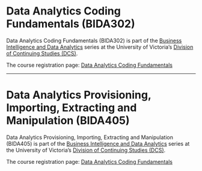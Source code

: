 # Data Analytics Coding Fundamentals (BIDA302)

Data Analytics Coding Fundamentals (BIDA302) is part of the [Business Intelligence and Data Analytics](https://continuingstudies.uvic.ca/business-technology-and-public-relations/series/business-intelligence-and-data-analytics) series at the University of Victoria's [Division of Continuing Studies (DCS)](https://continuingstudies.uvic.ca/).

The course registration page: [Data Analytics Coding Fundamentals](https://continuingstudies.uvic.ca/business-technology-and-public-relations/courses/data-analytics-coding-fundamentals)

* * *

# Data Analytics Provisioning, Importing, Extracting and Manipulation (BIDA405)

Data Analytics Provisioning, Importing, Extracting and Manipulation (BIDA405) is part of the [Business Intelligence and Data Analytics](https://continuingstudies.uvic.ca/business-technology-and-public-relations/series/business-intelligence-and-data-analytics) series at the University of Victoria's [Division of Continuing Studies (DCS)](https://continuingstudies.uvic.ca/).

The course registration page: [Data Analytics Coding Fundamentals](https://continuingstudies.uvic.ca/business-technology-and-public-relations/courses/data-analytics-provisioning-importing-extracting-and-manipulation)
